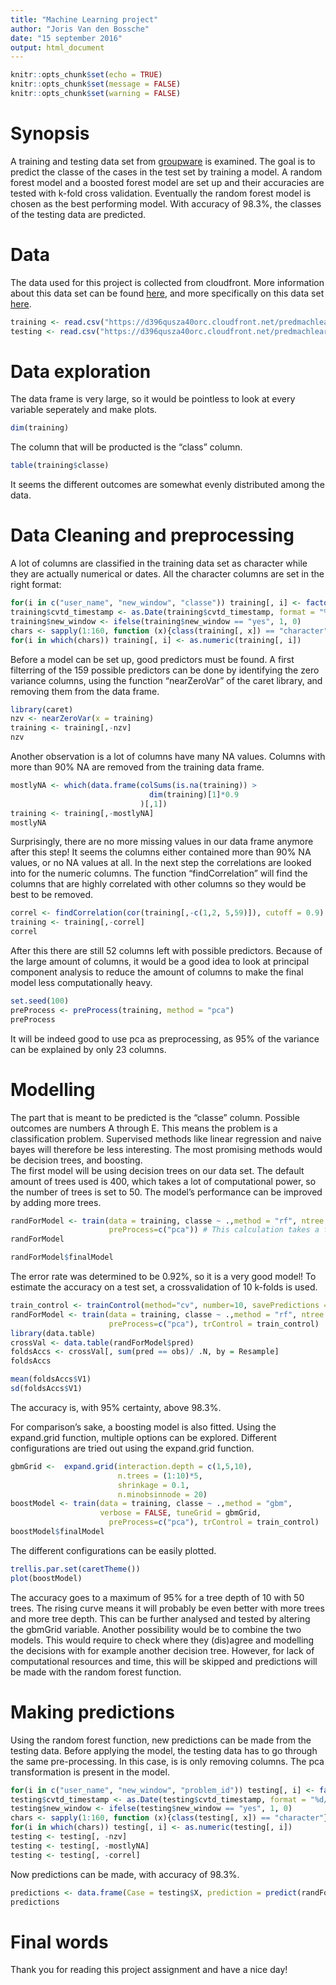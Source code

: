 ```yaml
---
title: "Machine Learning project"
author: "Joris Van den Bossche"
date: "15 september 2016"
output: html_document
---
```

```r
knitr::opts_chunk$set(echo = TRUE)
knitr::opts_chunk$set(message = FALSE)
knitr::opts_chunk$set(warning = FALSE)
```

# Synopsis
A training and testing data set from [groupware](http://groupware.les.inf.puc-rio.br/har) is examined. The goal is to predict the classe of the cases in the test set by training a model. A random forest model and a boosted forest model are set up and their accuracies are tested with k-fold cross validation. Eventually the random forest model is chosen as the best performing model. With accuracy of 98.3%, the classes of the testing data are predicted.

# Data
The data used for this project is collected from cloudfront. More information about this data set can be found [here](http://groupware.les.inf.puc-rio.br/har), and more specifically on this data set [here](http://groupware.les.inf.puc-rio.br/public/papers/2013.Velloso.QAR-WLE.pdf).
```r
training <- read.csv("https://d396qusza40orc.cloudfront.net/predmachlearn/pml-training.csv", stringsAsFactors = FALSE)
testing <- read.csv("https://d396qusza40orc.cloudfront.net/predmachlearn/pml-testing.csv", stringsAsFactors = FALSE)
```

# Data exploration
The data frame is very large, so it would be pointless to look at every variable seperately and make plots.
```r
dim(training)
```

The column that will be producted is the "class" column.
```r
table(training$classe)
```

It seems the different outcomes are somewhat evenly distributed among the data.

# Data Cleaning and preprocessing
A lot of columns are classified in the training data set as character while they are actually numerical or dates. All the character columns are set in the right format:
```r
for(i in c("user_name", "new_window", "classe")) training[, i] <- factor(training[, i])
training$cvtd_timestamp <- as.Date(training$cvtd_timestamp, format = "%d/%m/%Y %H:%M")
training$new_window <- ifelse(training$new_window == "yes", 1, 0)
chars <- sapply(1:160, function (x){class(training[, x]) == "character"})
for(i in which(chars)) training[, i] <- as.numeric(training[, i])
```

Before a model can be set up, good predictors must be found. A first filterring of the 159 possible predictors can be done by identifying the zero variance columns, using the function "nearZeroVar" of the caret library, and removing them from the data frame.
```r
library(caret)
nzv <- nearZeroVar(x = training)
training <- training[,-nzv]
nzv
```

Another observation is a lot of columns have many NA values. Columns with more than 90% NA are removed from the training data frame.
```r
mostlyNA <- which(data.frame(colSums(is.na(training)) > 
                               dim(training)[1]*0.9
                             )[,1])
training <- training[,-mostlyNA]
mostlyNA
```

Surprisingly, there are no more missing values in our data frame anymore after this step! It seems the columns either contained more than 90% NA values, or no NA values at all. In the next step the correlations are looked into for the numeric columns. The function "findCorrelation" will find the columns that are highly correlated with other columns so they would be best to be removed.
```r
correl <- findCorrelation(cor(training[,-c(1,2, 5,59)]), cutoff = 0.9)
training <- training[,-correl]
correl
```

After this there are still 52 columns left with possible predictors. Because of the large amount of columns, it would be a good idea to look at principal component analysis to reduce the amount of columns to make the final model less computationally heavy.
```r
set.seed(100)
preProcess <- preProcess(training, method = "pca")
preProcess
```

It will be indeed good to use pca as preprocessing, as 95% of the variance can be explained by only 23 columns.  

# Modelling
The part that is meant to be predicted is the "classe" column. Possible outcomes are numbers A through E. This means the problem is a classification problem. Supervised methods like linear regression and naive bayes will therefore be less interesting. The most promising methods would be decision trees, and boosting.  
The first model will be using decision trees on our data set. The default amount of trees used is 400, which takes a lot of computational power, so the number of trees is set to 50. The model's performance can be improved by adding more trees.
```r
randForModel <- train(data = training, classe ~ .,method = "rf", ntree = 50,
                      preProcess=c("pca")) # This calculation takes a few minutes!
randForModel
```
```r
randForModel$finalModel
```

The error rate was determined to be 0.92%, so it is a very good model! To estimate the accuracy on a test set, a crossvalidation of 10 k-folds is used.
```r
train_control <- trainControl(method="cv", number=10, savePredictions = TRUE)
randForModel <- train(data = training, classe ~ .,method = "rf", ntree = 50, 
                      preProcess=c("pca"), trControl = train_control)
library(data.table)
crossVal <- data.table(randForModel$pred)
foldsAccs <- crossVal[, sum(pred == obs)/ .N, by = Resample]
foldsAccs
```
```r
mean(foldsAccs$V1)
sd(foldsAccs$V1)
```

The accuracy is, with 95% certainty, above 98.3%.  

For comparison's sake, a boosting model is also fitted. Using the expand.grid function, multiple options can be explored. Different configurations are tried out using the expand.grid function.
```r
gbmGrid <-  expand.grid(interaction.depth = c(1,5,10), 
                        n.trees = (1:10)*5, 
                        shrinkage = 0.1,
                        n.minobsinnode = 20)
boostModel <- train(data = training, classe ~ .,method = "gbm", 
                    verbose = FALSE, tuneGrid = gbmGrid,
                      preProcess=c("pca"), trControl = train_control)
boostModel$finalModel
```

The different configurations can be easily plotted.
```r
trellis.par.set(caretTheme())
plot(boostModel)
```

The accuracy goes to a maximum of 95% for a tree depth of 10 with 50 trees. The rising curve means it will probably be even better with more trees and more tree depth. This can be further analysed and tested by altering the gbmGrid variable. Another possibility would be to combine the two models. This would require to check where they (dis)agree and modelling the decisions with for example another decision tree. However, for lack of computational resources and time, this will be skipped and predictions will be made with the random forest function.  

# Making predictions
Using the random forest function, new predictions can be made from the testing data. Before applying the model, the testing data has to go through the same pre-processing. In this case, is is only removing columns. The pca transformation is present in the model.
```r
for(i in c("user_name", "new_window", "problem_id")) testing[, i] <- factor(testing[, i])
testing$cvtd_timestamp <- as.Date(testing$cvtd_timestamp, format = "%d/%m/%Y %H:%M")
testing$new_window <- ifelse(testing$new_window == "yes", 1, 0)
chars <- sapply(1:160, function (x){class(testing[, x]) == "character"})
for(i in which(chars)) testing[, i] <- as.numeric(testing[, i])
testing <- testing[, -nzv]
testing <- testing[, -mostlyNA]
testing <- testing[, -correl]
```

Now predictions can be made, with accuracy of 98.3%.
```r
predictions <- data.frame(Case = testing$X, prediction = predict(randForModel, testing))
predictions
```

# Final words
Thank you for reading this project assignment and have a nice day!